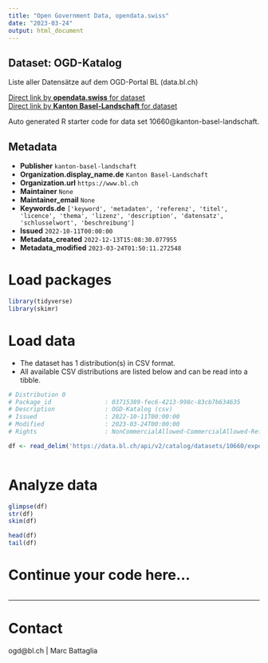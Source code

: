 ```yaml
---
title: "Open Government Data, opendata.swiss"
date: "2023-03-24"
output: html_document
---
```


## Dataset: OGD-Katalog

Liste aller Datensätze auf dem OGD-Portal BL (data.bl.ch)

[Direct link by **opendata.swiss** for dataset](https://opendata.swiss/de/dataset/ogd-katalog)<br>
[Direct link by **Kanton Basel-Landschaft** for dataset](https://data.bl.ch/explore/dataset/10660/)

Auto generated R starter code for data set 10660@kanton-basel-landschaft.

## Metadata

- **Publisher** `kanton-basel-landschaft`
- **Organization.display_name.de** `Kanton Basel-Landschaft`
- **Organization.url** `https://www.bl.ch`
- **Maintainer** `None`
- **Maintainer_email** `None`
- **Keywords.de** `['keyword', 'metadaten', 'referenz', 'titel', 'licence', 'thema', 'lizenz', 'description', 'datensatz', 'schlusselwort', 'beschreibung']`
- **Issued** `2022-10-11T00:00:00`
- **Metadata_created** `2022-12-13T15:08:30.077955`
- **Metadata_modified** `2023-03-24T01:50:11.272548`


# Load packages

```r

library(tidyverse)
library(skimr)

```

# Load data

-   The dataset has 1 distribution(s) in CSV format.
-   All available CSV distributions are listed below and can be read into a tibble.

```r

# Distribution 0
# Package_id               : 03715389-fec6-4213-998c-83cb7b634635
# Description              : OGD-Katalog (csv)
# Issued                   : 2022-10-11T00:00:00
# Modified                 : 2023-03-24T00:00:00
# Rights                   : NonCommercialAllowed-CommercialAllowed-ReferenceNotRequired

df <- read_delim('https://data.bl.ch/api/v2/catalog/datasets/10660/exports/csv')



```

# Analyze data

```r

glimpse(df)
str(df)
skim(df)

head(df)
tail(df)

```

# Continue your code here...

```r

```

------------------------------------------------------------------------

# Contact

ogd@bl.ch | Marc Battaglia
